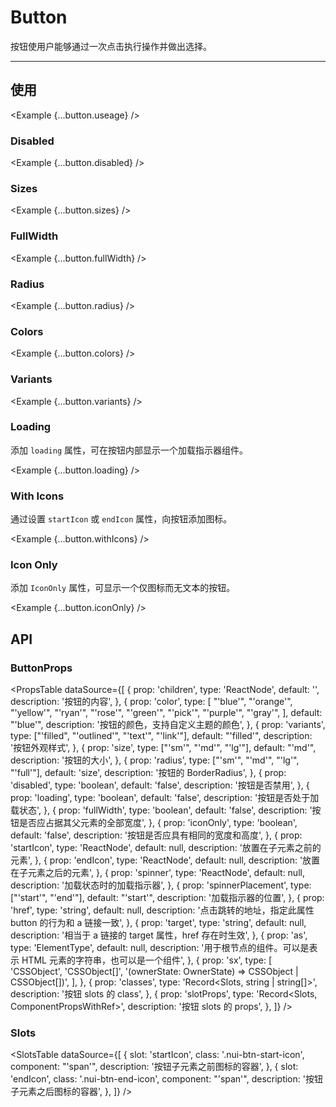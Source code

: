 
# Button

按钮使用户能够通过一次点击执行操作并做出选择。

<ComponentLinks component='button' />

---

## 使用

<Example {...button.useage} />

### Disabled

<Example {...button.disabled} />

### Sizes

<Example {...button.sizes} />

### FullWidth

<Example {...button.fullWidth} />

### Radius

<Example {...button.radius} />

### Colors

<Example {...button.colors} />

### Variants

<Example {...button.variants} />

### Loading

添加 `loading` 属性，可在按钮内部显示一个加载指示器组件。

<Example {...button.loading} />

### With Icons

通过设置 `startIcon` 或 `endIcon` 属性，向按钮添加图标。

<Example {...button.withIcons} />

### Icon Only

添加 `IconOnly` 属性，可显示一个仅图标而无文本的按钮。

<Example {...button.iconOnly} />

## API

### ButtonProps

<PropsTable
  dataSource={[
    {
      prop: 'children',
      type: 'ReactNode',
      default: '',
      description: '按钮的内容',
    },
    {
      prop: 'color',
      type: [
        "'blue'",
        "'orange'",
        "'yellow'",
        "'ryan'",
        "'rose'",
        "'green'",
        "'pick'",
        "'purple'",
        "'gray'",
      ],
      default: "'blue'",
      description: '按钮的颜色，支持自定义主题的颜色',
    },
    {
      prop: 'variants',
      type: ["'filled", "'outlined'", "'text'", "'link'"],
      default: "'filled'",
      description: '按钮外观样式',
    },
    {
      prop: 'size',
      type: ["'sm'", "'md'", "'lg'"],
      default: "'md'",
      description: '按钮的大小',
    },
    {
      prop: 'radius',
      type: ["'sm'", "'md'", "'lg'", "'full'"],
      default: 'size',
      description: '按钮的 BorderRadius',
    },
    {
      prop: 'disabled',
      type: 'boolean',
      default: 'false',
      description: '按钮是否禁用',
    },
    {
      prop: 'loading',
      type: 'boolean',
      default: 'false',
      description: '按钮是否处于加载状态',
    },
    {
      prop: 'fullWidth',
      type: 'boolean',
      default: 'false',
      description: '按钮是否应占据其父元素的全部宽度',
    },
    {
      prop: 'iconOnly',
      type: 'boolean',
      default: 'false',
      description: '按钮是否应具有相同的宽度和高度',
    },
    {
      prop: 'startIcon',
      type: 'ReactNode',
      default: null,
      description: '放置在子元素之前的元素',
    },
    {
      prop: 'endIcon',
      type: 'ReactNode',
      default: null,
      description: '放置在子元素之后的元素',
    },
    {
      prop: 'spinner',
      type: 'ReactNode',
      default: null,
      description: '加载状态时的加载指示器',
    },
    {
      prop: 'spinnerPlacement',
      type: ["'start'", "'end'"],
      default: "'start'",
      description: '加载指示器的位置',
    },
    {
      prop: 'href',
      type: 'string',
      default: null,
      description: '点击跳转的地址，指定此属性 button 的行为和 a 链接一致',
    },
    {
      prop: 'target',
      type: 'string',
      default: null,
      description: '相当于 a 链接的 target 属性，href 存在时生效',
    },
    {
      prop: 'as',
      type: 'ElementType',
      default: null,
      description:
        '用于根节点的组件。可以是表示 HTML 元素的字符串，也可以是一个组件',
    },
    {
      prop: 'sx',
      type: [
        'CSSObject',
        'CSSObject[]',
        '(ownerState: OwnerState) => CSSObject | CSSObject[])',
      ],
    },
    {
      prop: 'classes',
      type: 'Record<Slots, string | string[]>',
      description: '按钮 slots 的 class',
    },
    {
      prop: 'slotProps',
      type: 'Record<Slots, ComponentPropsWithRef>',
      description: '按钮 slots 的 props',
    },
  ]}
/>

### Slots

<SlotsTable
  dataSource={[
    {
      slot: 'startIcon',
      class: '.nui-btn-start-icon',
      component: "'span'",
      description: '按钮子元素之前图标的容器',
    },
    {
      slot: 'endIcon',
      class: '.nui-btn-end-icon',
      component: "'span'",
      description: '按钮子元素之后图标的容器',
    },
  ]}
/>

